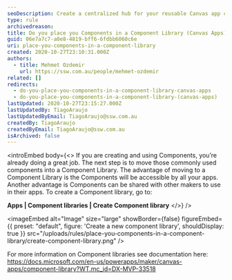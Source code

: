 ```yaml
---
seoDescription: Create a centralized hub for your reusable Canvas app components and increase collaboration with other makers.
type: rule
archivedreason:
title: Do you place you Components in a Component Library (Canvas Apps)?
guid: 06e7a7c7-a0e8-4819-bff6-6fdbb6060c6e
uri: place-you-components-in-a-component-library
created: 2020-10-27T23:10:31.000Z
authors:
  - title: Mehmet Ozdemir
    url: https://ssw.com.au/people/mehmet-ozdemir
related: []
redirects:
  - do-you-place-you-components-in-a-component-library-canvas-apps
  - do-you-place-you-components-in-a-component-library-(canvas-apps)
lastUpdated: 2020-10-27T23:15:27.000Z
lastUpdatedBy: TiagoAraujo
lastUpdatedByEmail: TiagoAraujo@ssw.com.au
createdBy: TiagoAraujo
createdByEmail: TiagoAraujo@ssw.com.au
isArchived: false
---
```


<introEmbed
  body={<>
If you are creating and using Components, you’re already doing a great job. The next step is to move those commonly used components into a Component Library. The advantage of moving to a Component Library is the Components will be accessible by all your apps. Another advantage is Components can be shared with other makers to use in their apps. To create a Component library, go to:

**Apps | Component libraries | Create Component library**
  </>}
/>

<imageEmbed
  alt="Image"
  size="large"
  showBorder={false}
  figureEmbed={{
    preset: "default",
    figure: 'Create a new component library',
    shouldDisplay: true
  }}
  src="/uploads/rules/place-you-components-in-a-component-library/create-component-library.png"
/>

For more information on Component libraries see documentation here: <https://docs.microsoft.com/en-us/powerapps/maker/canvas-apps/component-library?WT.mc_id=DX-MVP-33518>
